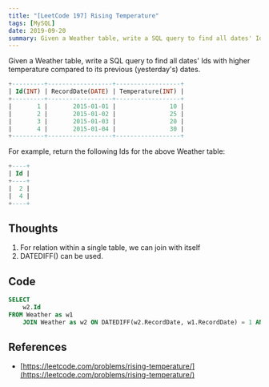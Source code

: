```yaml
---
title: "[LeetCode 197] Rising Temperature"
tags: [MySQL]
date: 2019-09-20
summary: Given a Weather table, write a SQL query to find all dates' Ids with higher temperature compared to its previous (yesterday's) dates.
---
```


Given a Weather table, write a SQL query to find all dates' Ids with higher temperature compared to its previous (yesterday's) dates.

```SQL
+---------+------------------+------------------+
| Id(INT) | RecordDate(DATE) | Temperature(INT) |
+---------+------------------+------------------+
|       1 |       2015-01-01 |               10 |
|       2 |       2015-01-02 |               25 |
|       3 |       2015-01-03 |               20 |
|       4 |       2015-01-04 |               30 |
+---------+------------------+------------------+
```

For example, return the following Ids for the above Weather table:

```SQL
+----+
| Id |
+----+
|  2 |
|  4 |
+----+
```

## Thoughts

1. For relation within a single table, we can join with itself
2. DATEDIFF() can be used.

## Code

```SQL
SELECT
    w2.Id 
FROM Weather as w1 
    JOIN Weather as w2 ON DATEDIFF(w2.RecordDate, w1.RecordDate) = 1 AND w2.Temperature > w1.Temperature;
```

## References

- [https://leetcode.com/problems/rising-temperature/](https://leetcode.com/problems/rising-temperature/)
